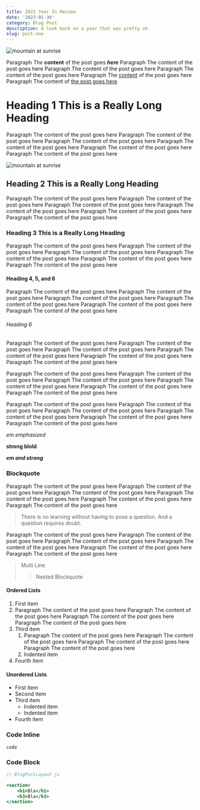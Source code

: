 ```yaml
---
title: 2022 Year In Review
date: '2023-01-30'
category: Blog Post
description: A look back on a year that was pretty ok
slug: post-one
---
```


<Image
    src={firstimage}
    alt="mountain at sunrise"
/>

Paragraph *The* **content** of the post goes ***here*** Paragraph The content of the post goes here Paragraph The content of the post goes here Paragraph The content of the post goes here
Paragraph The [content](http://marcopacifico.com) of the post goes here
Paragraph The content of [the post goes here](https://www.capsule.com/)

# Heading 1 This is a Really Long Heading
Paragraph The content of the post goes here Paragraph The content of the post goes here Paragraph The content of the post goes here Paragraph The content of the post goes here
Paragraph The content of the post goes here
Paragraph The content of the post goes here

<Image
    src={firstimage}
    alt="mountain at sunrise"
/>

## Heading 2 This is a Really Long Heading
Paragraph The content of the post goes here Paragraph The content of the post goes here Paragraph The content of the post goes here Paragraph The content of the post goes here
Paragraph The content of the post goes here
Paragraph The content of the post goes here

### Heading 3 This is a Really Long Heading
Paragraph The content of the post goes here Paragraph The content of the post goes here Paragraph The content of the post goes here Paragraph The content of the post goes here
Paragraph The content of the post goes here
Paragraph The content of the post goes here

#### Heading 4, 5, and 6
Paragraph The content of the post goes here Paragraph The content of the post goes here Paragraph The content of the post goes here Paragraph The content of the post goes here
Paragraph The content of the post goes here
Paragraph The content of the post goes here

###### Heading 6
Paragraph The content of the post goes here Paragraph The content of the post goes here Paragraph The content of the post goes here Paragraph The content of the post goes here
Paragraph The content of the post goes here
Paragraph The content of the post goes here

Paragraph The content of the post goes here Paragraph The content of the post goes here Paragraph The content of the post goes here Paragraph The content of the post goes here
Paragraph The content of the post goes here
Paragraph The content of the post goes here

Paragraph The content of the post goes here Paragraph The content of the post goes here Paragraph The content of the post goes here Paragraph The content of the post goes here
Paragraph The content of the post goes here
Paragraph The content of the post goes here

*em emphasized*

**strong blold**

***em and strong***

### Blockquote

Paragraph The content of the post goes here Paragraph The content of the post goes here Paragraph The content of the post goes here Paragraph The content of the post goes here
Paragraph The content of the post goes here
Paragraph The content of the post goes here

>There is no learning without having to pose a question. And a question requires doubt. 

Paragraph The content of the post goes here Paragraph The content of the post goes here Paragraph The content of the post goes here Paragraph The content of the post goes here
Paragraph The content of the post goes here
Paragraph The content of the post goes here

> Multi
> Line
>> Nested Blockquote

#### Ordered Lists
1. First item
2. Paragraph The content of the post goes here Paragraph The content of the post goes here Paragraph The content of the post goes here Paragraph The content of the post goes here
3. Third item
    1. Paragraph The content of the post goes here Paragraph The content of the post goes here Paragraph The content of the post goes here Paragraph The content of the post goes here
    2. Indented item
4. Fourth item

#### Unordered Lists
- First item
- Second item
- Third item
    - Indented item
    - Indented item
- Fourth item

### Code Inline

`code`

### Code Block

```jsx
// BlogPostLayout.js

<section>
    <h1>Bla</h1>
    <h3>Bla</h3>
</section>
```